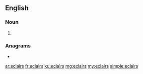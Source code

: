 {{also|éclairs}}
==English==

===Noun===
{{head|en|noun plural form}}

# {{plural of|eclair|lang=en}}

===Anagrams===
* {{l|en|scalier}}

[[ar:eclairs]]
[[fr:eclairs]]
[[ku:eclairs]]
[[mg:eclairs]]
[[my:eclairs]]
[[simple:eclairs]]
